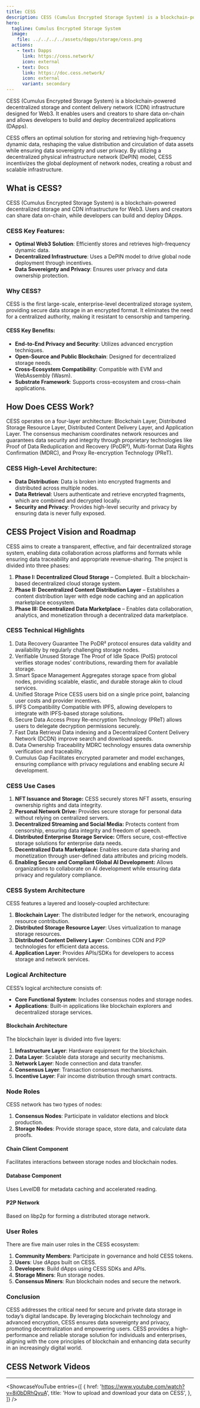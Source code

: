 ```yaml
---
title: CESS
description: CESS (Cumulus Encrypted Storage System) is a blockchain-powered decentralized storage and content delivery network (CDN) infrastructure designed for Web3. 
hero:
  tagline: Cumulus Encrypted Storage System
  image: 
    file: ../../../../assets/dapps/storage/cess.png
  actions:
    - text: Dapps
      link: https://cess.network/
      icon: external
    - text: Docs
      link: https://doc.cess.network/
      icon: external
      variant: secondary
---
```



CESS (Cumulus Encrypted Storage System) is a blockchain-powered decentralized storage and content delivery network (CDN) infrastructure designed for Web3. It enables users and creators to share data on-chain and allows developers to build and deploy decentralized applications (DApps).

CESS offers an optimal solution for storing and retrieving high-frequency dynamic data, reshaping the value distribution and circulation of data assets while ensuring data sovereignty and user privacy. By utilizing a decentralized physical infrastructure network (DePIN) model, CESS incentivizes the global deployment of network nodes, creating a robust and scalable infrastructure.

## What is CESS?
CESS (Cumulus Encrypted Storage System) is a blockchain-powered decentralized storage and CDN infrastructure for Web3. Users and creators can share data on-chain, while developers can build and deploy DApps.

###  CESS Key Features:
- **Optimal Web3 Solution**: Efficiently stores and retrieves high-frequency dynamic data.
- **Decentralized Infrastructure**: Uses a DePIN model to drive global node deployment through incentives.
- **Data Sovereignty and Privacy**: Ensures user privacy and data ownership protection.

### Why CESS?
CESS is the first large-scale, enterprise-level decentralized storage system, providing secure data storage in an encrypted format. It eliminates the need for a centralized authority, making it resistant to censorship and tampering.

#### CESS Key Benefits:
- **End-to-End Privacy and Security**: Utilizes advanced encryption techniques.
- **Open-Source and Public Blockchain**: Designed for decentralized storage needs.
- **Cross-Ecosystem Compatibility**: Compatible with EVM and WebAssembly (Wasm).
- **Substrate Framework**: Supports cross-ecosystem and cross-chain applications.

## How Does CESS Work?
CESS operates on a four-layer architecture: Blockchain Layer, Distributed Storage Resource Layer, Distributed Content Delivery Layer, and Application Layer. The consensus mechanism coordinates network resources and guarantees data security and integrity through proprietary technologies like Proof of Data Reduplication and Recovery (PoDR²), Multi-format Data Rights Confirmation (MDRC), and Proxy Re-encryption Technology (PReT).

### CESS High-Level Architecture:
- **Data Distribution**: Data is broken into encrypted fragments and distributed across multiple nodes.
- **Data Retrieval**: Users authenticate and retrieve encrypted fragments, which are combined and decrypted locally.
- **Security and Privacy**: Provides high-level security and privacy by ensuring data is never fully exposed.

## CESS Project Vision and Roadmap
CESS aims to create a transparent, effective, and fair decentralized storage system, enabling data collaboration across platforms and formats while ensuring data traceability and appropriate revenue-sharing. The project is divided into three phases:
1. **Phase I: Decentralized Cloud Storage** – Completed. Built a blockchain-based decentralized cloud storage system.
2. **Phase II: Decentralized Content Distribution Layer** – Establishes a content distribution layer with edge node caching and an application marketplace ecosystem.
3. **Phase III: Decentralized Data Marketplace** – Enables data collaboration, analytics, and monetization through a decentralized data marketplace.

### CESS Technical Highlights
1. Data Recovery Guarantee
The PoDR² protocol ensures data validity and availability by regularly challenging storage nodes.
2. Verifiable Unused Storage
The Proof of Idle Space (PoIS) protocol verifies storage nodes’ contributions, rewarding them for available storage.
3. Smart Space Management
Aggregates storage space from global nodes, providing scalable, elastic, and durable storage akin to cloud services.
4. Unified Storage Price
CESS users bid on a single price point, balancing user costs and provider incentives.
5. IPFS Compatibility
Compatible with IPFS, allowing developers to integrate with IPFS-based storage solutions.
6. Secure Data Access
Proxy Re-encryption Technology (PReT) allows users to delegate decryption permissions securely.
7. Fast Data Retrieval
Data indexing and a Decentralized Content Delivery Network (DCDN) improve search and download speeds.
8. Data Ownership Traceability
MDRC technology ensures data ownership verification and traceability.
9. Cumulus Gap
Facilitates encrypted parameter and model exchanges, ensuring compliance with privacy regulations and enabling secure AI development.

### CESS Use Cases
1. **NFT Issuance and Storage:** CESS securely stores NFT assets, ensuring ownership rights and data integrity.
2. **Personal Network Drive:** Provides secure storage for personal data without relying on centralized servers.
3. **Decentralized Streaming and Social Media:** Protects content from censorship, ensuring data integrity and freedom of speech.
4. **Distributed Enterprise Storage Service:** Offers secure, cost-effective storage solutions for enterprise data needs.
5. **Decentralized Data Marketplace:** Enables secure data sharing and monetization through user-defined data attributes and pricing models.
6. **Enabling Secure and Compliant Global AI Development:** Allows organizations to collaborate on AI development while ensuring data privacy and regulatory compliance.

### CESS System Architecture
CESS features a layered and loosely-coupled architecture:
1. **Blockchain Layer**: The distributed ledger for the network, encouraging resource contribution.
2. **Distributed Storage Resource Layer**: Uses virtualization to manage storage resources.
3. **Distributed Content Delivery Layer**: Combines CDN and P2P technologies for efficient data access.
4. **Application Layer**: Provides APIs/SDKs for developers to access storage and network services.

### Logical Architecture
CESS’s logical architecture consists of:
- **Core Functional System**: Includes consensus nodes and storage nodes.
- **Applications**: Built-in applications like blockchain explorers and decentralized storage services.

#### Blockchain Architecture
The blockchain layer is divided into five layers:
1. **Infrastructure Layer**: Hardware equipment for the blockchain.
2. **Data Layer**: Scalable data storage and security mechanisms.
3. **Network Layer**: Node connection and data transfer.
4. **Consensus Layer**: Transaction consensus mechanisms.
5. **Incentive Layer**: Fair income distribution through smart contracts.

### Node Roles
CESS network has two types of nodes:
1. **Consensus Nodes**: Participate in validator elections and block production.
2. **Storage Nodes**: Provide storage space, store data, and calculate data proofs.

#### Chain Client Component
Facilitates interactions between storage nodes and blockchain nodes.

#### Database Component
Uses LevelDB for metadata caching and accelerated reading.

#### P2P Network
Based on libp2p for forming a distributed storage network.

### User Roles
There are five main user roles in the CESS ecosystem:
1. **Community Members**: Participate in governance and hold CESS tokens.
2. **Users**: Use dApps built on CESS.
3. **Developers**: Build dApps using CESS SDKs and APIs.
4. **Storage Miners**: Run storage nodes.
5. **Consensus Miners**: Run blockchain nodes and secure the network.

### Conclusion
CESS addresses the critical need for secure and private data storage in today’s digital landscape. By leveraging blockchain technology and advanced encryption, CESS ensures data sovereignty and privacy, promoting decentralization and empowering users. CESS provides a high-performance and reliable storage solution for individuals and enterprises, aligning with the core principles of blockchain and enhancing data security in an increasingly digital world.


## CESS Network Videos
----------------
<ShowcaseYouTube
  entries={[
    {
      href: 'https://www.youtube.com/watch?v=8i0bDRhQyuA',
      title: 'How to upload and download your data on CESS',
    },
  ]}
/>
